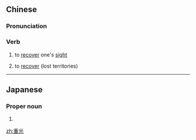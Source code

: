 ==Chinese==
{{zh-forms}}

===Pronunciation===
{{zh-pron
|m=chóngguāng
|c=cung4 gwong1
|cat=v
}}

===Verb===
{{zh-verb}}

# to [[recover]] one's [[sight]]
# {{lb|zh|figurative}} to [[recover]] (lost territories)

----

==Japanese==
{{ja-kanjitab|しげ|みつ}}

===Proper noun===
{{ja-pos|proper|しげみつ}}

# {{given name|male|lang=ja|sort=しげみつ}}

[[zh:重光]]